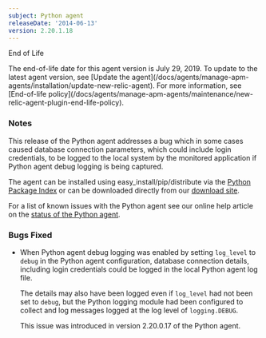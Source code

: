 ```yaml
---
subject: Python agent
releaseDate: '2014-06-13'
version: 2.20.1.18
---
```


End of Life

<Callout variant="important">
  The end-of-life date for this agent version is July 29, 2019. To update to the latest agent version, see [Update the agent](/docs/agents/manage-apm-agents/installation/update-new-relic-agent). For more information, see [End-of-life policy](/docs/agents/manage-apm-agents/maintenance/new-relic-agent-plugin-end-life-policy).
</Callout>

### Notes

This release of the Python agent addresses a bug which in some cases caused database connection parameters, which could include login credentials, to be logged to the local system by the monitored application if Python agent debug logging is being captured.

The agent can be installed using easy_install/pip/distribute via the [Python Package Index](https://pypi.python.org/pypi/newrelic) or can be downloaded directly from our [download site](http://download.newrelic.com/python_agent/release/).

For a list of known issues with the Python agent see our online help article on the [status of the Python agent](https://newrelic.com/docs/python/status-of-python-agent).

### Bugs Fixed

* When Python agent debug logging was enabled by setting `log_level` to `debug` in the Python agent configuration, database connection details, including login credentials could be logged in the local Python agent log file.

  The details may also have been logged even if `log_level` had not been set to `debug`, but the Python logging module had been configured to collect and log messages logged at the log level of `logging.DEBUG`.

  This issue was introduced in version 2.20.0.17 of the Python agent.
